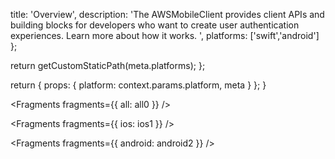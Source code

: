                   
  title: 'Overview',
  description: 'The AWSMobileClient provides client APIs and building blocks for developers who want to create user authentication experiences. Learn more about how it works. ',
  platforms: ['swift','android']
};

  return getCustomStaticPath(meta.platforms);
};

  return {
    props: {
      platform: context.params.platform,
      meta
    }
  };
}
          



<Fragments fragments={{ all: all0 }} />


<Fragments fragments={{ ios: ios1 }} />


<Fragments fragments={{ android: android2 }} />
